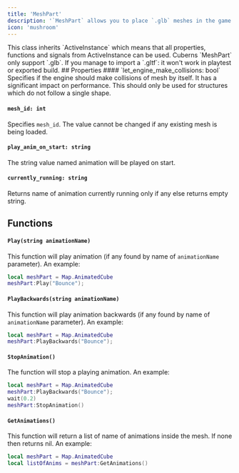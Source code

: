 ```yaml
---
title: 'MeshPart'
description: '`MeshPart` allows you to place `.glb` meshes in the game world'
icon: 'mushroom'
---
```

<Info>
  This class inherits `ActiveInstance` which means that all properties, functions and signals from ActiveInstance can be used.
</Info>
<Note>
  Cuberns `MeshPart` only support `.glb`. If you manage to import a `.gltf`: it won't work in playtest or exported build.
</Note>
## Properties
#### `let_engine_make_collisions: bool`
Specifies if the engine should make collisions of mesh by itself. It has a significant impact on performance. This should only be used for structures which do not follow a single shape.

#### `mesh_id: int`
Specifies `mesh_id`. The value cannot be changed if any existing mesh is being loaded.

#### `play_anim_on_start: string`
The string value named animation will be played on start. 

#### `currently_running: string`
Returns name of animation currently running only if any else returns empty string. 

## Functions
#### `Play(string animationName)`
This function will play animation (if any found by name of `animationName` parameter). An example:
```lua
local meshPart = Map.AnimatedCube
meshPart:Play("Bounce");
```

#### `PlayBackwards(string animationName)`
This function will play animation backwards (if any found by name of `animationName` parameter). An example:
```lua
local meshPart = Map.AnimatedCube
meshPart:PlayBackwards("Bounce");
```

#### `StopAnimation()`
The function will stop a playing animation. An example:
```lua
local meshPart = Map.AnimatedCube
meshPart:PlayBackwards("Bounce");
wait(0.2)
meshPart:StopAnimation()
```

#### `GetAnimations()`
This function will return a list of name of animations inside the mesh. If none then returns nil. An example:
```lua
local meshPart = Map.AnimatedCube
local listOfAnims = meshPart:GetAnimations()
```

#### 
